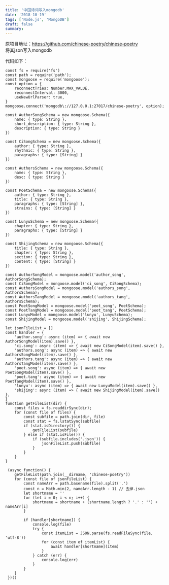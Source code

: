 ```yaml
---
title: '中国诗词写入mongodb'
date: '2018-10-19'
tags: ['Node.js', 'MongoDB']
draft: false
summary: 
---
```


原项目地址：https://github.com/chinese-poetry/chinese-poetry  
将其json写入mongodb  

代码如下：
```
const fs = require('fs')
const path = require('path');
const mongoose = require('mongoose');
const option = {
    reconnectTries: Number.MAX_VALUE,
    reconnectInterval: 3000,
    useNewUrlParser: true,
}
mongoose.connect('mongodb\://127.0.0.1:27017/chinese-poetry', option);

const AuthorSongSchema = new mongoose.Schema({
    name: { type: String },
    short_description: { type: String },
    description: { type: String }
})

const CiSongSchema = new mongoose.Schema({
    author: { type: String },
    rhythmic: { type: String },
    paragraphs: { type: [String] }
})

const AuthorsSchema = new mongoose.Schema({
    name: { type: String },
    desc: { type: String }
})

const PoetSchema = new mongoose.Schema({
    author: { type: String },
    title: { type: String },
    paragraphs: { type: [String] },
    strains: { type: [String] }
})

const LunyuSchema = new mongoose.Schema({
    chapter: { type: String },
    paragraphs: { type: [String] }
})

const ShijingSchema = new mongoose.Schema({
    title: { type: String },
    chapter: { type: String },
    section: { type: String },
    content: { type: [String] }
})

const AuthorSongModel = mongoose.model('author_song', AuthorSongSchema);
const CiSongModel = mongoose.model('ci_song', CiSongSchema);
const AuthorsSongModel = mongoose.model('authors_song', AuthorsSchema);
const AuthorsTangModel = mongoose.model('authors_tang', AuthorsSchema);
const PoetSongModel = mongoose.model('peot_song', PoetSchema);
const PoetTangModel = mongoose.model('peot_tang', PoetSchema);
const LunyuModel = mongoose.model('lunyu', LunyuSchema);
const ShijingModel = mongoose.model('shijing', ShijingSchema);

let jsonFileList = []
const handler = {
    'author.song': async (item) => { await new AuthorSongModel(item).save() },
    'ci.song': async (item) => { await new CiSongModel(item).save() },
    'authors.song': async (item) => { await new AuthorsSongModel(item).save() },
    'authors.tang': async (item) => { await new AuthorsTangModel(item).save() },
    'poet.song': async (item) => { await new PoetSongModel(item).save() },
    'poet.tang': async (item) => { await new PoetTangModel(item).save() },
    'lunyu': async (item) => { await new LunyuModel(item).save() },
    'shijing': async (item) => { await new ShijingModel(item).save() },
}
function getFileList(dir) {
    const files = fs.readdirSync(dir);
    for (const file of files) {
        const subfile = path.join(dir, file)
        const stat = fs.lstatSync(subfile)
        if (stat.isDirectory()) {
            getFileList(subfile)
        } else if (stat.isFile()) {
            if (subfile.includes('.json')) {
                jsonFileList.push(subfile)
            }
        }
    }
}

 (async function() {
    getFileList(path.join(__dirname, 'chinese-poetry'))
    for (const file of jsonFileList) {
        const nameArr = path.basename(file).split('.')
        const n = Math.min(2, nameArr.length - 1) // 去掉.json
        let shortname = ''
        for (let i = 0; i < n; i++) {
            shortname = shortname + (shortname.length ? '.' : '') + nameArr[i]
        }
        
        if (handler[shortname]) {
            console.log(file)
            try {
                const itemList = JSON.parse(fs.readFileSync(file, 'utf-8'))
                for (const item of itemList) {
                    await handler[shortname](item)
                }
            } catch (err) {
                console.log(err)
            }
        }
    }
 })()

```